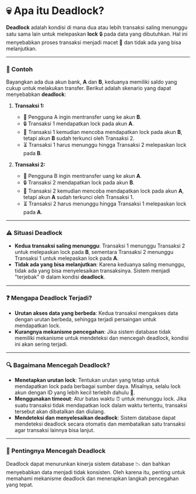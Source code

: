 # 💀 Apa itu Deadlock?

**Deadlock** adalah kondisi di mana dua atau lebih transaksi saling menunggu satu sama lain untuk melepaskan **lock** 🔒 pada data yang dibutuhkan. Hal ini menyebabkan proses transaksi menjadi macet 🛑 dan tidak ada yang bisa melanjutkan.

---

### 📝 Contoh

Bayangkan ada dua akun bank, **A** dan **B**, keduanya memiliki saldo yang cukup untuk melakukan transfer. Berikut adalah skenario yang dapat menyebabkan **deadlock**:

1. **Transaksi 1:**

   - 👤 Pengguna A ingin mentransfer uang ke akun **B**.
   - 🔒 Transaksi 1 mendapatkan lock pada akun **A**.
   - 🔄 Transaksi 1 kemudian mencoba mendapatkan lock pada akun **B**, tetapi akun **B** sudah terkunci oleh Transaksi 2.
   - ⏳ Transaksi 1 harus menunggu hingga Transaksi 2 melepaskan lock pada **B**.

2. **Transaksi 2:**
   - 👤 Pengguna B ingin mentransfer uang ke akun **A**.
   - 🔒 Transaksi 2 mendapatkan lock pada akun **B**.
   - 🔄 Transaksi 2 kemudian mencoba mendapatkan lock pada akun **A**, tetapi akun **A** sudah terkunci oleh Transaksi 1.
   - ⏳ Transaksi 2 harus menunggu hingga Transaksi 1 melepaskan lock pada **A**.

---

### ⚠️ Situasi Deadlock

- **Kedua transaksi saling menunggu**: Transaksi 1 menunggu Transaksi 2 untuk melepaskan lock pada **B**, sementara Transaksi 2 menunggu Transaksi 1 untuk melepaskan lock pada **A**.
- **Tidak ada yang bisa melanjutkan**: Karena keduanya saling menunggu, tidak ada yang bisa menyelesaikan transaksinya. Sistem menjadi "terjebak" 🌐 dalam kondisi **deadlock**.

---

### ❓ Mengapa Deadlock Terjadi?

- **Urutan akses data yang berbeda**: Kedua transaksi mengakses data dengan urutan berbeda, sehingga terjadi persaingan untuk mendapatkan lock.
- **Kurangnya mekanisme pencegahan**: Jika sistem database tidak memiliki mekanisme untuk mendeteksi dan mencegah deadlock, kondisi ini akan sering terjadi.

---

### 🔍 Bagaimana Mencegah Deadlock?

- **Menetapkan urutan lock**: Tentukan urutan yang tetap untuk mendapatkan lock pada berbagai sumber daya. Misalnya, selalu lock akun dengan ID yang lebih kecil terlebih dahulu 🔢.
- **Menggunakan timeout**: Atur batas waktu ⏰ untuk menunggu lock. Jika suatu transaksi tidak mendapatkan lock dalam waktu tertentu, transaksi tersebut akan dibatalkan dan diulang.
- **Mendeteksi dan menyelesaikan deadlock**: Sistem database dapat mendeteksi deadlock secara otomatis dan membatalkan satu transaksi agar transaksi lainnya bisa lanjut.

---

### 🚀 Pentingnya Mencegah Deadlock

Deadlock dapat menurunkan kinerja sistem database 📉 dan bahkan menyebabkan data menjadi tidak konsisten. Oleh karena itu, penting untuk memahami mekanisme deadlock dan menerapkan langkah pencegahan yang tepat.
